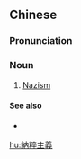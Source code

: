 ==Chinese==
{{zh-forms|s=纳粹主义|type=22}}

===Pronunciation===
{{zh-pron
|m=nàcuìzhǔyì
|cat=n
}}

===Noun===
{{zh-noun}}

# [[Nazism]]

====See also====
* {{zh-l|法西斯主義}}

[[hu:納粹主義]]